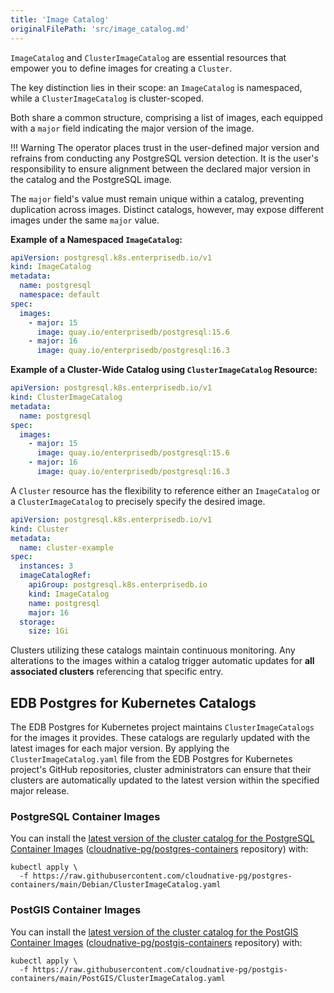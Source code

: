 ```yaml
---
title: 'Image Catalog'
originalFilePath: 'src/image_catalog.md'
---
```


`ImageCatalog` and `ClusterImageCatalog` are essential resources that empower
you to define images for creating a `Cluster`.

The key distinction lies in their scope: an `ImageCatalog` is namespaced, while
a `ClusterImageCatalog` is cluster-scoped.

Both share a common structure, comprising a list of images, each equipped with
a `major` field indicating the major version of the image.

!!! Warning
    The operator places trust in the user-defined major version and refrains
    from conducting any PostgreSQL version detection. It is the user's
    responsibility to ensure alignment between the declared major version in
    the catalog and the PostgreSQL image.

The `major` field's value must remain unique within a catalog, preventing
duplication across images. Distinct catalogs, however, may
expose different images under the same `major` value.

**Example of a Namespaced `ImageCatalog`:**

```yaml
apiVersion: postgresql.k8s.enterprisedb.io/v1
kind: ImageCatalog
metadata:
  name: postgresql
  namespace: default
spec:
  images:
    - major: 15
      image: quay.io/enterprisedb/postgresql:15.6
    - major: 16
      image: quay.io/enterprisedb/postgresql:16.3
```

**Example of a Cluster-Wide Catalog using `ClusterImageCatalog` Resource:**

```yaml
apiVersion: postgresql.k8s.enterprisedb.io/v1
kind: ClusterImageCatalog
metadata:
  name: postgresql
spec:
  images:
    - major: 15
      image: quay.io/enterprisedb/postgresql:15.6
    - major: 16
      image: quay.io/enterprisedb/postgresql:16.3
```

A `Cluster` resource has the flexibility to reference either an `ImageCatalog`
or a `ClusterImageCatalog` to precisely specify the desired image.

```yaml
apiVersion: postgresql.k8s.enterprisedb.io/v1
kind: Cluster
metadata:
  name: cluster-example
spec:
  instances: 3
  imageCatalogRef:
    apiGroup: postgresql.k8s.enterprisedb.io
    kind: ImageCatalog
    name: postgresql
    major: 16
  storage:
    size: 1Gi
```

Clusters utilizing these catalogs maintain continuous monitoring.
Any alterations to the images within a catalog trigger automatic updates for
**all associated clusters** referencing that specific entry.

## EDB Postgres for Kubernetes Catalogs

The EDB Postgres for Kubernetes project maintains `ClusterImageCatalogs` for the images it
provides. These catalogs are regularly updated with the latest images for each
major version. By applying the `ClusterImageCatalog.yaml` file from the
EDB Postgres for Kubernetes project's GitHub repositories, cluster administrators can ensure
that their clusters are automatically updated to the latest version within the
specified major release.

### PostgreSQL Container Images

You can install the
[latest version of the cluster catalog for the PostgreSQL Container Images](https://raw.githubusercontent.com/cloudnative-pg/postgres-containers/main/Debian/ClusterImageCatalog.yaml)
([cloudnative-pg/postgres-containers](https://github.com/enterprisedb/docker-postgres) repository)
with:

```shell
kubectl apply \
  -f https://raw.githubusercontent.com/cloudnative-pg/postgres-containers/main/Debian/ClusterImageCatalog.yaml
```

### PostGIS Container Images

You can install the
[latest version of the cluster catalog for the PostGIS Container Images](https://raw.githubusercontent.com/cloudnative-pg/postgis-containers/main/PostGIS/ClusterImageCatalog.yaml)
([cloudnative-pg/postgis-containers](https://github.com/cloudnative-pg/postgis-containers) repository)
with:

```shell
kubectl apply \
  -f https://raw.githubusercontent.com/cloudnative-pg/postgis-containers/main/PostGIS/ClusterImageCatalog.yaml
```
